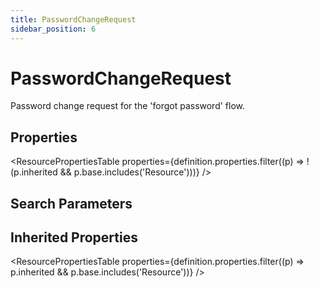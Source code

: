 ```yaml
---
title: PasswordChangeRequest
sidebar_position: 6
---
```


# PasswordChangeRequest

Password change request for the 'forgot password' flow.



## Properties

<ResourcePropertiesTable properties={definition.properties.filter((p) => !(p.inherited && p.base.includes('Resource')))} />

## Search Parameters

<SearchParamsTable searchParams={definition.searchParameters} />

## Inherited Properties

<ResourcePropertiesTable properties={definition.properties.filter((p) => p.inherited && p.base.includes('Resource'))} />


